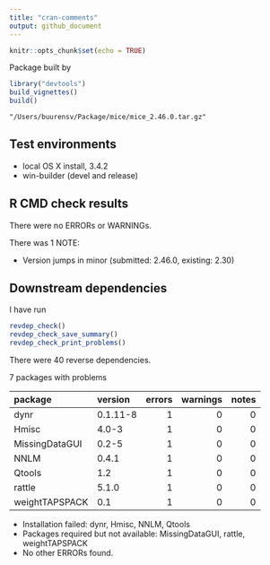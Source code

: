 ```yaml
---
title: "cran-comments"
output: github_document
---
```


```r
knitr::opts_chunk$set(echo = TRUE)
```

Package built by

```r
library("devtools")
build_vignettes()
build()
```

`"/Users/buurensv/Package/mice/mice_2.46.0.tar.gz"`

## Test environments

* local OS X install, 3.4.2
* win-builder (devel and release)

## R CMD check results

There were no ERRORs or WARNINGs.

There was 1 NOTE: 

* Version jumps in minor (submitted: 2.46.0, existing: 2.30)

## Downstream dependencies

I have run 

```r
revdep_check()
revdep_check_save_summary()
revdep_check_print_problems()
```

There were 40 reverse dependencies.

7 packages with problems

|package        |version  | errors| warnings| notes|
|:--------------|:--------|------:|--------:|-----:|
|dynr           |0.1.11-8 |      1|        0|     0|
|Hmisc          |4.0-3    |      1|        0|     0|
|MissingDataGUI |0.2-5    |      1|        0|     0|
|NNLM           |0.4.1    |      1|        0|     0|
|Qtools         |1.2      |      1|        0|     0|
|rattle         |5.1.0    |      1|        0|     0|
|weightTAPSPACK |0.1      |      1|        0|     0|

- Installation failed: dynr, Hmisc, NNLM, Qtools
- Packages required but not available: MissingDataGUI, rattle, weightTAPSPACK
- No other ERRORs found.
